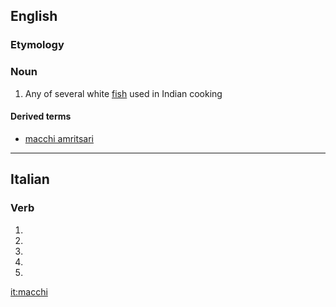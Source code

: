 ==English==

===Etymology===
{{rfe|lang=en}} <!-- Hindi? -->

===Noun===
{{en-noun|?}}

# Any of several white [[fish]] used in Indian cooking

====Derived terms====
* [[macchi amritsari]]

----

==Italian==

===Verb===
{{head|it|verb form}}

# {{inflection of|macchiare||2|s|pres|indc|lang=it}}
# {{inflection of|macchiare||1|s|pres|subj|lang=it}}
# {{inflection of|macchiare||2|s|pres|subj|lang=it}}
# {{inflection of|macchiare||3|s|pres|subj|lang=it}}
# {{inflection of|macchiare||3|s|impr|lang=it}}

[[it:macchi]]